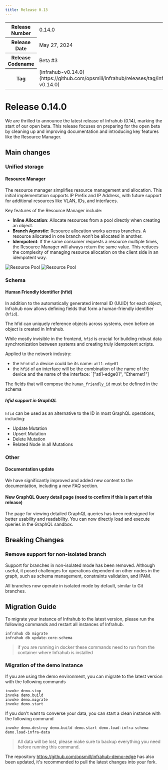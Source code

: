 ```yaml
---
title: Release 0.13
---
```

<table>
  <tbody>
    <tr>
      <th>Release Number</th>
      <td>0.14.0</td>
    </tr>
    <tr>
      <th>Release Date</th>
      <td>May 27, 2024</td>
    </tr>
    <tr>
      <th>Release Codename</th>
      <td>Beta #3</td>
    </tr>
    <tr>
      <th>Tag</th>
      <td>[infrahub-v0.14.0](https://github.com/opsmill/infrahub/releases/tag/infrahub-v0.14.0)</td>
    </tr>
  </tbody>
</table>

# Release 0.14.0

We are thrilled to announce the latest release of Infrahub (0.14), marking the start of our open beta.
This release focuses on preparing for the open beta by cleaning up and improving documentation and introducing key features like the Resource Manager.

## Main changes

### Unified storage

#### Resource Manager

The resource manager simplifies resource management and allocation.
This initial implementation supports IP Prefix and IP Address, with future support for additional resources like VLAN, IDs, and interfaces.

Key features of the Resource Manager include:

- **Inline Allocation**: Allocate resources from a pool directly when creating an object.
- **Branch Agnostic**: Resource allocation works across branches. A resource allocated in one branch won’t be allocated in another.
- **Idempotent**: If the same consumer requests a resource multiple times, the Resource Manager will always return the same value. This reduces the complexity of managing resource allocation on the client side in an idempotent way.

![Resource Pool](../media/release_notes/infrahub_0_14_0/resource_manager_overview.png)
![Resource Pool](../media/release_notes/infrahub_0_14_0/resource_manager_form.png)

### Schema

#### Human Friendly Identifier (hfid)

In addition to the automatically generated internal ID (UUID) for each object, Infrahub now allows defining fields that form a human-friendly identifier (`hfid`).

The hfid can uniquely reference objects across systems, even before an object is created in Infrahub.

While mostly invisible in the frontend, `hfid` is crucial for building robust data synchronization between systems and creating truly idempotent scripts.

Applied to the network industry:

- the `hfid` of a device could be its name: `atl1-edge01`
- the `hfid` of an interface will be the combination of the name of the device and the name of the interface: `["atl1-edge01", "Ethernet1"]

The fields that will compose the `human_friendly_id` must be defined in the schema

##### hfid support in GraphQL

`hfid` can be used as an alternative to the ID in most GraphQL operations, including:

- Update Mutation
- Upsert Mutation
- Delete Mutation
- Related Node in all Mutations

### Other

#### Documentation update

We have significantly improved and added new content to the documentation, including a new FAQ section.

#### New GraphQL Query detail page (need to confirm if this is part of this release)

The page for viewing detailed GraphQL queries has been redesigned for better usability and readability.
You can now directly load and execute queries in the GraphQL sandbox.

<add screenshot>

## Breaking Changes

### Remove support for non-isolated branch

Support for branches in non-isolated mode has been removed.
Although useful, it posed challenges for operations dependent on other nodes in the graph, such as schema management, constraints validation, and IPAM.

All branches now operate in isolated mode by default, similar to Git branches.

## Migration Guide

To migrate your instance of Infrahub to the latest version, please run the following commands and restart all instances of Infrahub.

<!-- vale off -->
```shell
infrahub db migrate
infrahub db update-core-schema
```
<!-- vale on -->

> if you are running in docker these commands need to run from the container where Infrahub is installed

### Migration of the demo instance

If you are using the demo environment, you can migrate to the latest version with the following commands

```shell
invoke demo.stop
invoke demo.build
invoke demo.migrate
invoke demo.start
```

If you don't want to converse your data, you can start a clean instance with the following command

```shell
invoke demo.destroy demo.build demo.start demo.load-infra-schema demo.load-infra-data
```

> All data will be lost, please make sure to backup everything you need before running this command.

The repository https://github.com/opsmill/infrahub-demo-edge has also been updated, it's recommended to pull the latest changes into your fork.

